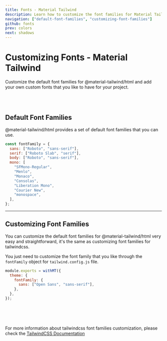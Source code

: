 ```yaml
---
title: Fonts - Material Tailwind
description: Learn how to customize the font families for Material Tailwind.
navigation: ["default-font-families", "customizing-font-families"]
github: fonts
prev: colors
next: shadows
---
```


# Customizing Fonts - Material Tailwind

Customize the default font families for @material-tailwind/html and add your own custom fonts that you like to have for your project.

<br />
<br />

## Default Font Families

<span id="default-font-families" className="scroll-mt-48" />

@material-tailwind/html provides a set of default font families that you can use.

```js
const fontFamily = {
  sans: ["Roboto", "sans-serif"],
  serif: ["Roboto Slab", "serif"],
  body: ["Roboto", "sans-serif"],
  mono: [
    "SFMono-Regular",
    "Menlo",
    "Monaco",
    "Consolas",
    "Liberation Mono",
    "Courier New",
    "monospace",
  ],
};
```

---

## Customizing Font Families

<span id="customizing-font-families" className="scroll-mt-48" />

You can customize the default font families for @material-tailwind/html very easy and straightforward, it's the same as customizing font families for tailwindcss.

You just need to customize the font family that you like through the <Code html>fontFamily</Code> object for <Code html>tailwind.config.js</Code> file.

```js {4}
module.exports = withMT({
  theme: {
    fontFamily: {
      sans: ["Open Sans", "sans-serif"],
    },
  },
});
```

<br />
<br />
<br />

For more information about tailwindcss font families customization, please check the <a href="https://tailwindcss.com/docs/font-family?ref=material-tailwind" target="_blank" className="font-medium hover:text-pink-500 transition-colors">TailwindCSS Documentation</a>
